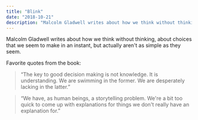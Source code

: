 ```yaml
---
title: "Blink"
date: "2018-10-21"
description: "Malcolm Gladwell writes about how we think without thinking, about choices that we seem to make in an instant, but actually aren't as simple as they seem."
---
```


Malcolm Gladwell writes about how we think without thinking, about choices that we seem to make in an instant, but actually aren't as simple as they seem.

Favorite quotes from the book:

> “The key to good decision making is not knowledge. It is understanding. We are swimming in the former. We are desperately lacking in the latter.”

> “We have, as human beings, a storytelling problem. We're a bit too quick to come up with explanations for things we don't really have an explanation for.”
